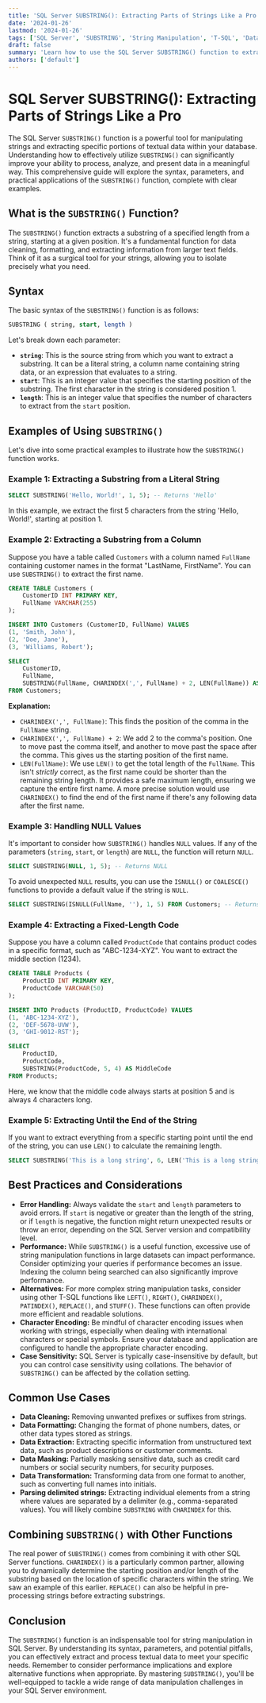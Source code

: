 ```yaml
---
title: 'SQL Server SUBSTRING(): Extracting Parts of Strings Like a Pro'
date: '2024-01-26'
lastmod: '2024-01-26'
tags: ['SQL Server', 'SUBSTRING', 'String Manipulation', 'T-SQL', 'Database', 'SQL Tutorial']
draft: false
summary: 'Learn how to use the SQL Server SUBSTRING() function to extract specific parts of strings. This comprehensive guide includes syntax, examples, and best practices for efficient string manipulation in your SQL queries.'
authors: ['default']
---
```


# SQL Server SUBSTRING(): Extracting Parts of Strings Like a Pro

The SQL Server `SUBSTRING()` function is a powerful tool for manipulating strings and extracting specific portions of textual data within your database. Understanding how to effectively utilize `SUBSTRING()` can significantly improve your ability to process, analyze, and present data in a meaningful way. This comprehensive guide will explore the syntax, parameters, and practical applications of the `SUBSTRING()` function, complete with clear examples.

## What is the `SUBSTRING()` Function?

The `SUBSTRING()` function extracts a substring of a specified length from a string, starting at a given position. It's a fundamental function for data cleaning, formatting, and extracting information from larger text fields.  Think of it as a surgical tool for your strings, allowing you to isolate precisely what you need.

## Syntax

The basic syntax of the `SUBSTRING()` function is as follows:

```sql
SUBSTRING ( string, start, length )
```

Let's break down each parameter:

*   **`string`**: This is the source string from which you want to extract a substring. It can be a literal string, a column name containing string data, or an expression that evaluates to a string.
*   **`start`**: This is an integer value that specifies the starting position of the substring. The first character in the string is considered position 1.
*   **`length`**: This is an integer value that specifies the number of characters to extract from the `start` position.

## Examples of Using `SUBSTRING()`

Let's dive into some practical examples to illustrate how the `SUBSTRING()` function works.

### Example 1: Extracting a Substring from a Literal String

```sql
SELECT SUBSTRING('Hello, World!', 1, 5); -- Returns 'Hello'
```

In this example, we extract the first 5 characters from the string 'Hello, World!', starting at position 1.

### Example 2: Extracting a Substring from a Column

Suppose you have a table called `Customers` with a column named `FullName` containing customer names in the format "LastName, FirstName".  You can use `SUBSTRING()` to extract the first name.

```sql
CREATE TABLE Customers (
    CustomerID INT PRIMARY KEY,
    FullName VARCHAR(255)
);

INSERT INTO Customers (CustomerID, FullName) VALUES
(1, 'Smith, John'),
(2, 'Doe, Jane'),
(3, 'Williams, Robert');

SELECT
    CustomerID,
    FullName,
    SUBSTRING(FullName, CHARINDEX(',', FullName) + 2, LEN(FullName)) AS FirstName
FROM Customers;
```

**Explanation:**

*   `CHARINDEX(',', FullName)`: This finds the position of the comma in the `FullName` string.
*   `CHARINDEX(',', FullName) + 2`: We add 2 to the comma's position.  One to move past the comma itself, and another to move past the space after the comma. This gives us the starting position of the first name.
*   `LEN(FullName)`:  We use `LEN()` to get the total length of the `FullName`.  This isn't *strictly* correct, as the first name could be shorter than the remaining string length. It provides a safe maximum length, ensuring we capture the entire first name.  A more precise solution would use `CHARINDEX()` to find the end of the first name if there's any following data after the first name.

### Example 3: Handling NULL Values

It's important to consider how `SUBSTRING()` handles `NULL` values.  If any of the parameters (`string`, `start`, or `length`) are `NULL`, the function will return `NULL`.

```sql
SELECT SUBSTRING(NULL, 1, 5); -- Returns NULL
```

To avoid unexpected `NULL` results, you can use the `ISNULL()` or `COALESCE()` functions to provide a default value if the string is `NULL`.

```sql
SELECT SUBSTRING(ISNULL(FullName, ''), 1, 5) FROM Customers; -- Returns empty string if FullName is NULL
```

### Example 4: Extracting a Fixed-Length Code

Suppose you have a column called `ProductCode` that contains product codes in a specific format, such as "ABC-1234-XYZ". You want to extract the middle section (1234).

```sql
CREATE TABLE Products (
    ProductID INT PRIMARY KEY,
    ProductCode VARCHAR(50)
);

INSERT INTO Products (ProductID, ProductCode) VALUES
(1, 'ABC-1234-XYZ'),
(2, 'DEF-5678-UVW'),
(3, 'GHI-9012-RST');

SELECT
    ProductID,
    ProductCode,
    SUBSTRING(ProductCode, 5, 4) AS MiddleCode
FROM Products;
```

Here, we know that the middle code always starts at position 5 and is always 4 characters long.

### Example 5: Extracting Until the End of the String

If you want to extract everything from a specific starting point until the end of the string, you can use `LEN()` to calculate the remaining length.

```sql
SELECT SUBSTRING('This is a long string', 6, LEN('This is a long string')); -- Returns 'is a long string'
```

## Best Practices and Considerations

*   **Error Handling:** Always validate the `start` and `length` parameters to avoid errors.  If `start` is negative or greater than the length of the string, or if `length` is negative, the function might return unexpected results or throw an error, depending on the SQL Server version and compatibility level.
*   **Performance:**  While `SUBSTRING()` is a useful function, excessive use of string manipulation functions in large datasets can impact performance. Consider optimizing your queries if performance becomes an issue.  Indexing the column being searched can also significantly improve performance.
*   **Alternatives:** For more complex string manipulation tasks, consider using other T-SQL functions like `LEFT()`, `RIGHT()`, `CHARINDEX()`, `PATINDEX()`, `REPLACE()`, and `STUFF()`. These functions can often provide more efficient and readable solutions.
*   **Character Encoding:** Be mindful of character encoding issues when working with strings, especially when dealing with international characters or special symbols. Ensure your database and application are configured to handle the appropriate character encoding.
*   **Case Sensitivity:** SQL Server is typically case-insensitive by default, but you can control case sensitivity using collations.  The behavior of `SUBSTRING()` can be affected by the collation setting.

## Common Use Cases

*   **Data Cleaning:** Removing unwanted prefixes or suffixes from strings.
*   **Data Formatting:** Changing the format of phone numbers, dates, or other data types stored as strings.
*   **Data Extraction:** Extracting specific information from unstructured text data, such as product descriptions or customer comments.
*   **Data Masking:** Partially masking sensitive data, such as credit card numbers or social security numbers, for security purposes.
*   **Data Transformation:** Transforming data from one format to another, such as converting full names into initials.
*   **Parsing delimited strings:**  Extracting individual elements from a string where values are separated by a delimiter (e.g., comma-separated values).  You will likely combine `SUBSTRING` with `CHARINDEX` for this.

## Combining `SUBSTRING()` with Other Functions

The real power of `SUBSTRING()` comes from combining it with other SQL Server functions.  `CHARINDEX()` is a particularly common partner, allowing you to dynamically determine the starting position and/or length of the substring based on the location of specific characters within the string.  We saw an example of this earlier.  `REPLACE()` can also be helpful in pre-processing strings before extracting substrings.

## Conclusion

The `SUBSTRING()` function is an indispensable tool for string manipulation in SQL Server. By understanding its syntax, parameters, and potential pitfalls, you can effectively extract and process textual data to meet your specific needs. Remember to consider performance implications and explore alternative functions when appropriate. By mastering `SUBSTRING()`, you'll be well-equipped to tackle a wide range of data manipulation challenges in your SQL Server environment.